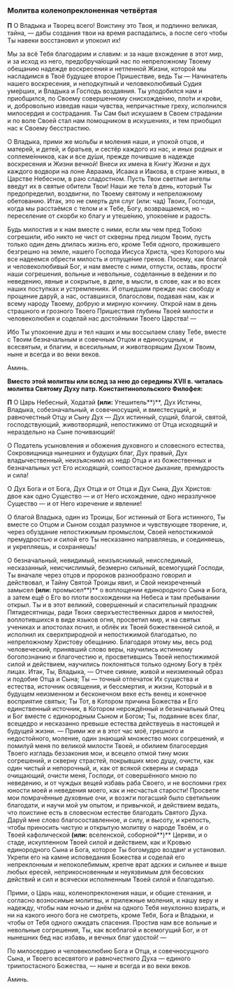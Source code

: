 ### Молитва коленопреклоненная четвёртая

**П** О Владыка и Творец всего! Воистину это Твоя, и подлинно великая, тайна, — дабы создания твои на время распадались, а после сего чтобы Ты навеки восстановил и упокоил их!

Мы за всё Тебя благодарим и славим: и за наше вхождение в этот мир, и за исход из него, предобруча́ющий нас по непреложному Твоему обещанию надежде воскресения и нетленной Жизни, которой мы насладимся в Твоё будущее второе Пришествие, ведь Ты — Начинатель нашего воскресения, и неподкупный и человеколюбивый Судия уме́рших, и Владыка и Господь воздаяния. Ты уподобился нам и приобщился, по Своему совершенному снисхожде́нию, пло́ти и кро́ви, и, добровольно изведав наши чувства, непричастные греху, исполнился милосердия и сострадания. Ты Сам был искушаем в Своем страдании и по воле Своей стал нам помощником в искушениях, и тем приобщил нас к Своему бесстрастию.

О Владыка, прими же мольбы и моления наши, и упокой отцов, и матере́й, и детей, и братьев, и сестёр каждого из нас, и иных родных и соплеме́нников, как и все ду́ши, прежде почившие в надежде воскресения и Жизни вечной! Внеси их имена в Книгу Жизни и дух каждого водвори на лоне Авраама, Исаака и Иакова, в стране живых, в Царстве Небесном, в раю сладостном. Пусть Твои светлые ангелы введут их в святые обители Твои! Наши же тела́ в день, который Ты предопределил, воздвигни, по Твоему святому и непреложному обетованию. Итак, это не смерть для слуг (или: чад) Твоих, Господи, когда мы расстаёмся с телом и к Тебе, Богу, возвращаемся, но – переселение от скорби ко благу и утеше́нию, упокое́ние и радость.

Будь милостив и к нам вместе с ними, если мы чем пред Тобою согрешили, ибо никто не чист от скверны пред лицом Твоим, пусть только один день длилась жизнь его, кроме Тебя одного, прожившего безгрешно на земле, нашего Господа Иисуса Христа, чрез Которого мы все надеемся обрести милость и отпуще́ние грехов. Посему, как благой и человеколюбивый Бог, и нам вместе с ними, отпусти, оставь, прости́ наши согрешения, вольные и невольные, соделанные в ве́дении и по неведению, явные и сокрытые, в деле, в мысли, в слове, как и во всех наших поступках и устремлениях. И отшедшим прежде нас свободу и прощение дару́й, а нас, оставшихся, благослови, подавая нам, как и всему народу Твоему, добрую и мирную кончину. Открой нам в день страшного и грозного Твоего Пришествия глубины Твоей милости и человеколюбия и соделай нас достойными Твоего Царства! —

Ибо Ты упокоение душ и тел наших и мы воссылаем славу Тебе, вместе с Твоим безначальным и совечным Отцом и единосущным, и всесвятым, и благим, и всесильным, и животворящим Духом Твоим, ныне и всегда и во веки веков.

Аминь.

**Вместо этой молитвы или вслед за нею до середины XVII в. читалась молитва Святому Духу патр. Константинопольского Филофея:**

**П** О Царь Небесный, Ходатай **(или:** Утешитель**)**, Дух Истины, Владыка, собезначальный, и совечносущий, и вместесущий, и равночестный Отцу и Сыну Дух — Дух истинный, сущий, благой, святой, господствующий, животворящий, непостижимо от Отца исходящий и нераздельно на Сыне почивающий!

О Податель усыновления и обожения духовного и словесного естества, Сокровищница нынешних и будущих благ, Дух правый, Дух владычественный, неизъяснимо из недр Отца и из божественных и безначальных уст Его исходящий, соипостасное дыхание, премудрость и сила!

О Дух Бога и от Бога, Дух Отца и от Отца и Дух Сына, Дух Христов: двое как одно Существо — и от Него исхождение, одно неразлучное Существо — и от Него изречение и явление!

О благой Владыка, один из Троицы, Бог истинный от Бога истинного, Ты вместе со Отцом и Сыном создал разумное и чувствующее творение, и, через обуздание непостижимым промыслом, Своей непостижимой премудростью и силой его Ты несказанно направляешь, и соединяешь, и укрепляешь, и сохраняешь!

О безначальный, невидимый, неизъяснимый, неисследимый, несказанный, неисчислимый, безмерно сильный, всемогущий Господи, Ты вначале через отцов и пророков разнообразно говорил и действовал, и Тайну Святой Троицы явил, и Свой неизреченный замысел **(или:** промысел**)** о воплощении единородного Сына и Бога, а затем ещё о Его во плоти восхождении на Небеса и там пребывании открыл. Ты и в этот великий, совершенный и спасительный праздник Пятидесятницы, ради Твоих сверхъестественных даров и милостей, воплотившихся в виде языков огня, просветил мир, и на святых учениках и апостолах почил, и облёк их Твоей божественной силой, и исполнил их сверхприродной и непостижимой благодатью, по непреложному Христову обещанию. Благодаря этому мы, весь род человеческий, принявший слово веры, научились истинному богопознанию и благочестию и, просветившись Твоей непостижимой силой и действием, научились поклоняться только одному Богу в трёх лицах. Итак, Ты, Владыка, — Отчее сияние, живой и неизменный образ и подобие Отца и Сына; Ты — точный отпечаток Их существа и естества, источник освящения, и бессмертия, и жизни, Который и в будущем неизменном и бесконечном веке есть венец и конечное восприятие святых; Ты Тот, в Котором причина Божества и Его единственный источник, в Котором нерождённый и безначальный Отец и Бог вместе с единородным Сыном и Богом; Ты, подаяние всех благ, всещедро и несказанно превыше естества действуешь в настоящей и будущей жизни. — Прими же и в этот час моё, грешного и недостойного, моление, один знающий множество моих согрешений, и помилуй меня по великой милости Твоей, и обилием благосердия Твоего изгладь беззакония мои, и всецело отмой тину моих согрешений, и скверну страстей, покрывших мою душу, очисти, как один чистый и непорочный, и, как от всякой скверны и смрада очищающий, очисти меня, Господи, от совершённого мною по неведению, и от чуждых вещей избавь раба Своего, и не воспомни грех юности моей и неведения моего, как и несчастья старости! Просвети мои помрачённые духовные очи, и возжги погасший было светильник благодати, и научи мой ум опытом, и привычкой, и действием ведать, что поистине есть в словесном естестве благодать Святого Духа. Даруй мне слово благосоставленное, и силу, и высоту, и крепость, чтобы приносить чистую и открытую молитву о народе Твоём, и о Твоей кафолической **(или:** вселенской, соборной**)** Церкви, и о стаде, искупленном Твоей силой и действием, как и Кровью единородного Сына и Бога, которое Ты богомудро воздвиг и установил. Укрепи его на камне исповедания Божества и соделай его непреклонным и непоколебимым, крепче врат адских и сильнее и выше любых ересей, неприкосновенным и неуязвимым для бесовских действий и сил и всячески исполненным Твоей силой и благодатью.

Прими, о Царь наш, коленопреклонения наши, и общие стенания, и согласно возносимые молитвы, и прилежные моления, и нашу веру и надежду, чтобы нам ночью и днём на одного Тебя неуклонно взирать, и ни на какого иного бога не смотреть, кроме Тебя, Бога и Владыки, и чтобы от Тебя одного ожидать спасения. Простив нам все вольные и невольные согрешения, Ты, как всеблагой и всемогущий Бог, и от нынешних бед нас избавь, и вечных благ удостой! —

По милосердию и человеколюбию Бога и Отца, и совечносущного Сына, и Твоего всесвятого и равночестного Духа — единого триипостасного Божества, — ныне и всегда и во веки веков.

Аминь.
